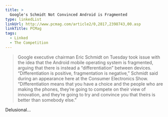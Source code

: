 ```yaml
---
title: >
  Google's Schmidt Not Convinced Android is Fragmented
type: linkedList
linkUrl: http://www.pcmag.com/article2/0,2817,2398743,00.asp
linkTitle: PCMag
tags:
  - Linked
  - The Competition
---
```


> Google executive chairman Eric Schmidt on Tuesday took issue with the idea that the Android mobile operating system is fragmented, arguing that there is instead a “differentiation” between devices. “Differentiation is positive, fragmentation is negative,” Schmidt said during an appearance here at the Consumer Electronics Show. “Differentiation means that you have a choice and the people who are making the phones, they’re going to compete on their view of innovation, and they’re going to try and convince you that theirs is better than somebody else.”

Delusional…
